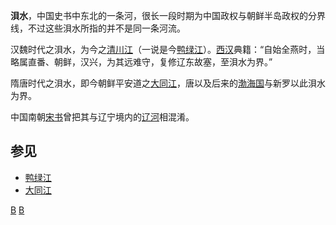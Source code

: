 '''浿水'''，中国史书中东北的一条河，很长一段时期为中国政权与朝鲜半岛政权的分界线，不过这些浿水所指的并不是同一条河流。

汉魏时代之浿水，为今之[[清川江|清川江]]（一说是今[[鸭绿江|鸭绿江]]）。[[西汉|西汉]]典籍{{Wikisource history link|史記|115|朝鮮列傳}}：“自始全燕时，当略属直番、朝鲜，汉兴，为其远难守，复修辽东故塞，至浿水为界。”

隋唐时代之浿水，即今朝鲜平安道之[[大同江|大同江]]，唐以及后来的[[渤海国|渤海国]]与新罗以此浿水为界。

中国南朝[[宋书|宋书]]曾把其与辽宁境内的[[辽河|辽河]]相混淆。

==参见==
*[[鸭绿江|鸭绿江]]
*[[大同江|大同江]]

[[Category:辽宁河流|B]]
[[Category:朝鮮河流|B]]